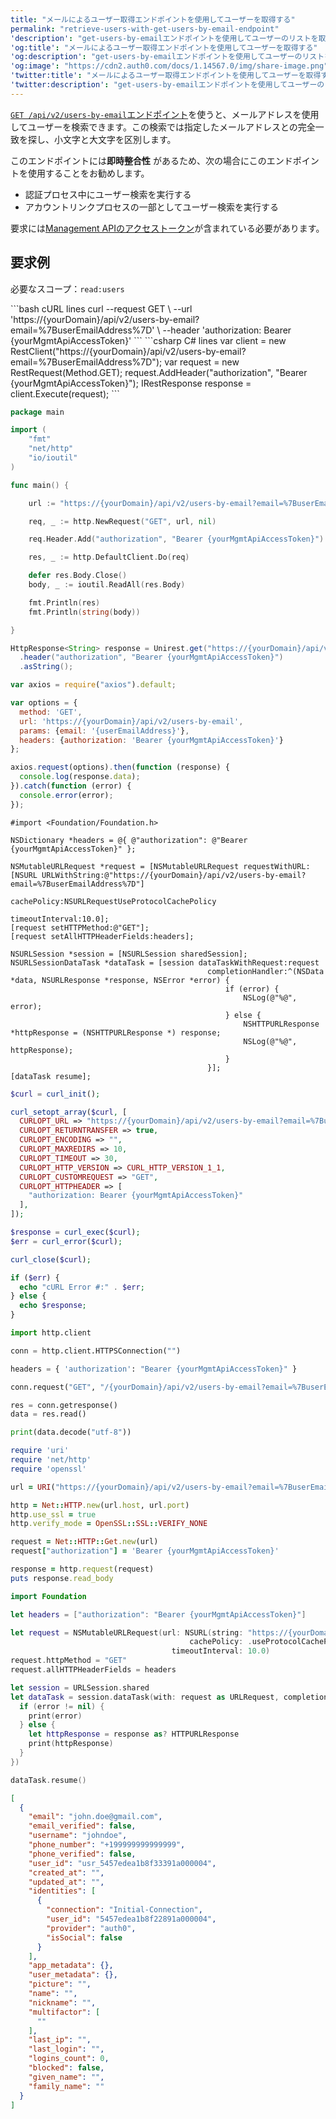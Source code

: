 ---
title: "メールによるユーザー取得エンドポイントを使用してユーザーを取得する"
permalink: "retrieve-users-with-get-users-by-email-endpoint"
'description': "get-users-by-emailエンドポイントを使用してユーザーのリストを取得する方法を説明します。"
'og:title': "メールによるユーザー取得エンドポイントを使用してユーザーを取得する"
'og:description': "get-users-by-emailエンドポイントを使用してユーザーのリストを取得する方法を説明します。"
'og:image': "https://cdn2.auth0.com/docs/1.14567.0/img/share-image.png"
'twitter:title': "メールによるユーザー取得エンドポイントを使用してユーザーを取得する"
'twitter:description': "get-users-by-emailエンドポイントを使用してユーザーのリストを取得する方法を説明します。"
---

[`GET /api/v2/users-by-email`エンドポイント](/ja-jp/api/management/v2#!/Users_By_Email/get_users_by_email)を使うと、メールアドレスを使用してユーザーを検索できます。この検索では指定したメールアドレスとの完全一致を探し、小文字と大文字を区別します。

このエンドポイントには**即時整合性** があるため、次の場合にこのエンドポイントを使用することをお勧めします。

* 認証プロセス中にユーザー検索を実行する
* アカウントリンクプロセスの一部としてユーザー検索を実行する

要求には[Management APIのアクセストークン](/ja-jp/secure/tokens/access-tokens/management-api-access-tokens)が含まれている必要があります。

## 要求例

必要なスコープ：`read:users`

<CodeGroup>
```bash cURL lines
curl --request GET \
  --url 'https://{yourDomain}/api/v2/users-by-email?email=%7BuserEmailAddress%7D' \
  --header 'authorization: Bearer {yourMgmtApiAccessToken}'
```
```csharp C# lines
var client = new RestClient("https://{yourDomain}/api/v2/users-by-email?email=%7BuserEmailAddress%7D");
var request = new RestRequest(Method.GET);
request.AddHeader("authorization", "Bearer {yourMgmtApiAccessToken}");
IRestResponse response = client.Execute(request);
```

```go Go lines
package main

import (
	"fmt"
	"net/http"
	"io/ioutil"
)

func main() {

	url := "https://{yourDomain}/api/v2/users-by-email?email=%7BuserEmailAddress%7D"

	req, _ := http.NewRequest("GET", url, nil)

	req.Header.Add("authorization", "Bearer {yourMgmtApiAccessToken}")

	res, _ := http.DefaultClient.Do(req)

	defer res.Body.Close()
	body, _ := ioutil.ReadAll(res.Body)

	fmt.Println(res)
	fmt.Println(string(body))

}
```
```java Java lines
HttpResponse<String> response = Unirest.get("https://{yourDomain}/api/v2/users-by-email?email=%7BuserEmailAddress%7D")
  .header("authorization", "Bearer {yourMgmtApiAccessToken}")
  .asString();
```

```javascript Node.JS lines
var axios = require("axios").default;

var options = {
  method: 'GET',
  url: 'https://{yourDomain}/api/v2/users-by-email',
  params: {email: '{userEmailAddress}'},
  headers: {authorization: 'Bearer {yourMgmtApiAccessToken}'}
};

axios.request(options).then(function (response) {
  console.log(response.data);
}).catch(function (error) {
  console.error(error);
});
```
```obj-c Obj-C lines
#import <Foundation/Foundation.h>

NSDictionary *headers = @{ @"authorization": @"Bearer {yourMgmtApiAccessToken}" };

NSMutableURLRequest *request = [NSMutableURLRequest requestWithURL:[NSURL URLWithString:@"https://{yourDomain}/api/v2/users-by-email?email=%7BuserEmailAddress%7D"]
                                                       cachePolicy:NSURLRequestUseProtocolCachePolicy
                                                   timeoutInterval:10.0];
[request setHTTPMethod:@"GET"];
[request setAllHTTPHeaderFields:headers];

NSURLSession *session = [NSURLSession sharedSession];
NSURLSessionDataTask *dataTask = [session dataTaskWithRequest:request
                                            completionHandler:^(NSData *data, NSURLResponse *response, NSError *error) {
                                                if (error) {
                                                    NSLog(@"%@", error);
                                                } else {
                                                    NSHTTPURLResponse *httpResponse = (NSHTTPURLResponse *) response;
                                                    NSLog(@"%@", httpResponse);
                                                }
                                            }];
[dataTask resume];
```

```php PHP lines
$curl = curl_init();

curl_setopt_array($curl, [
  CURLOPT_URL => "https://{yourDomain}/api/v2/users-by-email?email=%7BuserEmailAddress%7D",
  CURLOPT_RETURNTRANSFER => true,
  CURLOPT_ENCODING => "",
  CURLOPT_MAXREDIRS => 10,
  CURLOPT_TIMEOUT => 30,
  CURLOPT_HTTP_VERSION => CURL_HTTP_VERSION_1_1,
  CURLOPT_CUSTOMREQUEST => "GET",
  CURLOPT_HTTPHEADER => [
    "authorization: Bearer {yourMgmtApiAccessToken}"
  ],
]);

$response = curl_exec($curl);
$err = curl_error($curl);

curl_close($curl);

if ($err) {
  echo "cURL Error #:" . $err;
} else {
  echo $response;
}
```
```python Python lines
import http.client

conn = http.client.HTTPSConnection("")

headers = { 'authorization': "Bearer {yourMgmtApiAccessToken}" }

conn.request("GET", "/{yourDomain}/api/v2/users-by-email?email=%7BuserEmailAddress%7D", headers=headers)

res = conn.getresponse()
data = res.read()

print(data.decode("utf-8"))
```

```ruby Ruby lines
require 'uri'
require 'net/http'
require 'openssl'

url = URI("https://{yourDomain}/api/v2/users-by-email?email=%7BuserEmailAddress%7D")

http = Net::HTTP.new(url.host, url.port)
http.use_ssl = true
http.verify_mode = OpenSSL::SSL::VERIFY_NONE

request = Net::HTTP::Get.new(url)
request["authorization"] = 'Bearer {yourMgmtApiAccessToken}'

response = http.request(request)
puts response.read_body
```
```swift Swift lines
import Foundation

let headers = ["authorization": "Bearer {yourMgmtApiAccessToken}"]

let request = NSMutableURLRequest(url: NSURL(string: "https://{yourDomain}/api/v2/users-by-email?email=%7BuserEmailAddress%7D")! as URL,
                                        cachePolicy: .useProtocolCachePolicy,
                                    timeoutInterval: 10.0)
request.httpMethod = "GET"
request.allHTTPHeaderFields = headers

let session = URLSession.shared
let dataTask = session.dataTask(with: request as URLRequest, completionHandler: { (data, response, error) -> Void in
  if (error != nil) {
    print(error)
  } else {
    let httpResponse = response as? HTTPURLResponse
    print(httpResponse)
  }
})

dataTask.resume()
```
</CodeGroup>

```json lines
[
  {
    "email": "john.doe@gmail.com",
    "email_verified": false,
    "username": "johndoe",
    "phone_number": "+199999999999999",
    "phone_verified": false,
    "user_id": "usr_5457edea1b8f33391a000004",
    "created_at": "",
    "updated_at": "",
    "identities": [
      {
        "connection": "Initial-Connection",
        "user_id": "5457edea1b8f22891a000004",
        "provider": "auth0",
        "isSocial": false
      }
    ],
    "app_metadata": {},
    "user_metadata": {},
    "picture": "",
    "name": "",
    "nickname": "",
    "multifactor": [
      ""
    ],
    "last_ip": "",
    "last_login": "",
    "logins_count": 0,
    "blocked": false,
    "given_name": "",
    "family_name": ""
  }
]
```

